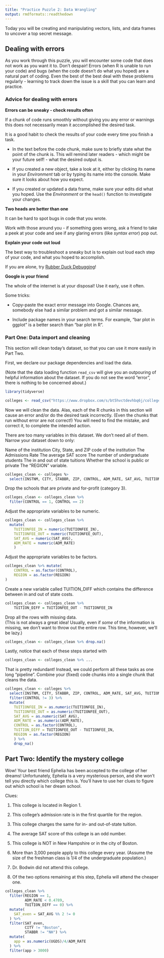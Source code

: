 ```yaml
---
title: "Practice Puzzle 2: Data Wrangling"
output: rmdformats::readthedown
---
```


Today you will be creating and manipulating vectors, lists, and data frames to uncover a top secret message.

## Dealing with errors

As you work through this puzzle, you will encounter some code that does not work as you want it to.  Don't despair!  Errors (when R is unable to run your code) and bugs (when the code doesn't do what you hoped) are a natural part of coding.  Even the best of the best deal with these problems regularly - learning to track down the issue is a skill that you can learn and practice.

### Advice for dealing with errors

**Errors can be sneaky - check results often** 

If a chunk of code runs smoothly without giving you any error or warnings this does not necessarily mean it accomplished the desired task.

It is a good habit to check the results of your code every time you finish a task.

* In the text before the code chunk, make sure to briefly state what the point of the chunk is.  This will remind later readers - which might be your future self! - what the desired output is.

* If you created a new object, take a look at it, either by clicking its name in your *Environment* tab or by typing its name into the console.  Make sure it looks about how you expect.

* If you created or updated a data frame, make sure your edits did what you hoped.  Use the *Environment* or the `head()` function to investigate your changes.


**Two heads are better than one**

It can be hard to spot bugs in code that you wrote.  

Work with those around you - if something goes wrong, ask a friend to take a peek at your code and see if any glaring errors (like *syntax error*) pop out.

**Explain your code out loud**

The best way to troubleshoot a sneaky but is to explain out loud each step of your code, and what you hoped to accomplish.

If you are alone, try [Rubber Duck Debugging](https://en.wikipedia.org/wiki/Rubber_duck_debugging)!

**Google is your friend**

The whole of the internet is at your disposal!  Use it early, use it often.

Some tricks:

* Copy-paste the exact error message into Google. Chances are, somebody else had a similar problem and got a similar message.

* Include package names in your search terms.  For example, "bar plot in ggplot" is a better search than "bar plot in R".


### Part One: Data import and cleaning

This section will clean today's dataset, so that you can use it more easily in Part Two.  

First, we declare our package dependencies and load the data.

(Note that the data loading function `read_csv` will give you an outpouring of helpful information about the dataset.  If you do not see the word "error", there is nothing to be concerned about.)

```r
library(tidyverse)

colleges <- read_csv("https://www.dropbox.com/s/bt5hvctdevhbq6j/colleges.csv?dl=1")
```


Now we will clean the data.  Alas, each of the R chunks in this section will cause an error and/or do the desired task incorrectly.  (Even the chunks that run without error are not correct!) You will need to find the mistake, and correct it, to complete the intended action. 


There are too many variables in this dataset.  We don't need all of them. Narrow your dataset down to only:

Name of the institution
City, State, and ZIP code of the institution
The Admissions Rate
The average SAT score
The number of undergraduate students
The in and out of state tuitions
Whether the school is public or private
The "REGION" variable.

```r
colleges_clean <- colleges %>
  select(INSTNM, CITY, STABBR, ZIP, CONTROL, ADM_RATE, SAT_AVG, TUITIONFEE_IN, TUITIONFEE_OUT, UGDS, REGION) 
```

Drop the schools that are private and for-profit (category 3).

```r
colleges_clean <- colleges_clean %>%
  filter(CONTROL == 1, CONTROL == 2) 
```

Adjust the appropriate variables to be numeric.

```r
colleges_clean <- colleges_clean %>%
  mutate(
    TUITIONFEE_IN = numeric(TUITIONFEE_IN),
    TUITIONFEE_OUT = numeric(TUITIONFEE_OUT),
    SAT_AVG = numeric(SAT_AVG),
    ADM_RATE = numeric(ADM_RATE)
    ) 
```

Adjust the appropriate variables to be factors.

```r
colleges_clean %>% mutate(
    CONTROL = as.factor(CONTROL),
    REGION = as.factor(REGION)
)
```

Create a new variable called TUITION_DIFF which contains the difference between in and out of state costs.

```r
colleges_clean <- colleges_clean %>% 
    TUITION_DIFF = TUITIONFEE_OUT - TUITIONFEE_IN
```


Drop all the rows with missing data.  
(This is not always a great idea!  Usually, even if *some* of the information is missing, we don't want to throw out the entire row.  This time, however, we'll be lazy.)

```r
colleges_clean <- colleges_clean %>% drop.na()
```



Lastly, notice that each of these steps started with 

```r
colleges_clean <- colleges_clean %>% ...
```

That is pretty redundant!  Instead, we could perform all these tasks as one long "pipeline".  Combine your (fixed) code chunks into a single chunk that cleans the data.

```r
colleges_clean <- colleges %>%
  select(INSTNM, CITY, STABBR, ZIP, CONTROL, ADM_RATE, SAT_AVG, TUITIONFEE_IN, TUITIONFEE_OUT, UGDS, REGION) %>%
  filter(CONTROL != 3) %>%
  mutate(
    TUITIONFEE_IN = as.numeric(TUITIONFEE_IN),
    TUITIONFEE_OUT = as.numeric(TUITIONFEE_OUT),
    SAT_AVG = as.numeric(SAT_AVG),
    ADM_RATE = as.numeric(ADM_RATE),
    CONTROL = as.factor(CONTROL),
    TUITION_DIFF = TUITIONFEE_OUT - TUITIONFEE_IN,
    REGION = as.factor(REGION)
    ) %>%
    drop_na()
```



## Part Two:  Identify the mystery college

Wow!  Your best friend Ephelia has been accepted to the college of her dreams!  Unfortunately, Ephelia is a very mysterious person, and she won't tell you directly which college this is.  You'll have to use her clues to figure out which school is her dream school.


Clues:

1. This college is located in Region 1.

2. This college's admission rate is in the first quartile for the region.

3. This college charges the same for in- and out-of-state tuition.

4. The average SAT score of this college is an odd number.

5. This college is NOT in New Hampshire or in the city of Boston.

6. More than 3,000 people apply to this college every year.  (Assume the size of the freshman class is 1/4 of the undergraduate population.)

7. Dr. Bodwin did not attend this college.

8. Of the two options remaining at this step, Ephelia will attend the cheaper one.

```r
colleges_clean %>%
  filter(REGION == 1,
         ADM_RATE < 0.4789,
         TUITION_DIFF == 0) %>%
  mutate(
    SAT_even = SAT_AVG %% 2 != 0
  ) %>%
  filter(SAT_even,
         CITY != "Boston",
         STABBR != "NH") %>%
  mutate(
    app = as.numeric(UGDS)/4/ADM_RATE
  ) %>%
  filter(app > 3000)
```

